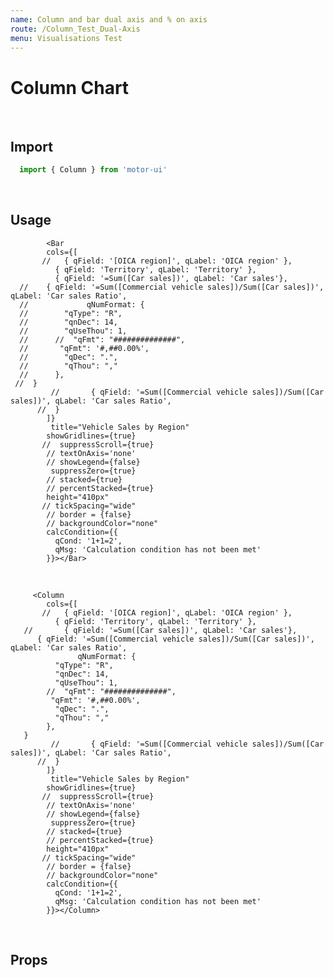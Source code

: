 ```yaml
---
name: Column and bar dual axis and % on axis
route: /Column_Test_Dual-Axis
menu: Visualisations Test
---
```


<h1 style={{ margin: '0px' }}>Column Chart</h1>

<br />

## Import

```javascript
  import { Column } from 'motor-ui'
```

<br />

## Usage



<Playground>
<Motor  
  config={{
            host: "localhost",
            secure: false,
            port: 19077,
            prefix: "",
            appId: "0a6aaa49-cb0d-4b0c-8bd3-07c38878d318"
  }}>

            <Bar
            cols={[
           //   { qField: '[OICA region]', qLabel: 'OICA region' },
              { qField: 'Territory', qLabel: 'Territory' },
              { qField: '=Sum([Car sales])', qLabel: 'Car sales'},
      //    { qField: '=Sum([Commercial vehicle sales])/Sum([Car sales])', qLabel: 'Car sales Ratio',
      //             qNumFormat: {
      //        "qType": "R",
      //        "qnDec": 14,
      //        "qUseThou": 1,
      //      //  "qFmt": "##############",
      //       "qFmt": '#,##0.00%',
      //        "qDec": ".",
      //        "qThou": ","
      //      }, 
     //  }
             //       { qField: '=Sum([Commercial vehicle sales])/Sum([Car sales])', qLabel: 'Car sales Ratio',
          //  }
            ]}
             title="Vehicle Sales by Region"
            showGridlines={true}
           //  suppressScroll={true}
            // textOnAxis='none'
            // showLegend={false}
             suppressZero={true}
            // stacked={true}
            // percentStacked={true}
            height="410px"
           // tickSpacing="wide"
            // border = {false}
            // backgroundColor="none"
            calcCondition={{
              qCond: '1+1=2',
              qMsg: 'Calculation condition has not been met'
            }}></Bar>

           
     
  </Motor>
</Playground>

<br />

<Playground>
<Motor  
  config={{
            host: "localhost",
            secure: false,
            port: 19077,
            prefix: "",
            appId: "0a6aaa49-cb0d-4b0c-8bd3-07c38878d318"
  }}>

         <Column
            cols={[
           //   { qField: '[OICA region]', qLabel: 'OICA region' },
              { qField: 'Territory', qLabel: 'Territory' },
       //       { qField: '=Sum([Car sales])', qLabel: 'Car sales'},
          { qField: '=Sum([Commercial vehicle sales])/Sum([Car sales])', qLabel: 'Car sales Ratio',
                   qNumFormat: {
              "qType": "R",
              "qnDec": 14,
              "qUseThou": 1,
            //  "qFmt": "##############",
             "qFmt": '#,##0.00%',
              "qDec": ".",
              "qThou": ","
            }, 
       }
             //       { qField: '=Sum([Commercial vehicle sales])/Sum([Car sales])', qLabel: 'Car sales Ratio',
          //  }
            ]}
             title="Vehicle Sales by Region"
            showGridlines={true}
           //  suppressScroll={true}
            // textOnAxis='none'
            // showLegend={false}
             suppressZero={true}
            // stacked={true}
            // percentStacked={true}
            height="410px"
           // tickSpacing="wide"
            // border = {false}
            // backgroundColor="none"
            calcCondition={{
              qCond: '1+1=2',
              qMsg: 'Calculation condition has not been met'
            }}></Column>

           
     
  </Motor>
</Playground>

<br />



## Props

